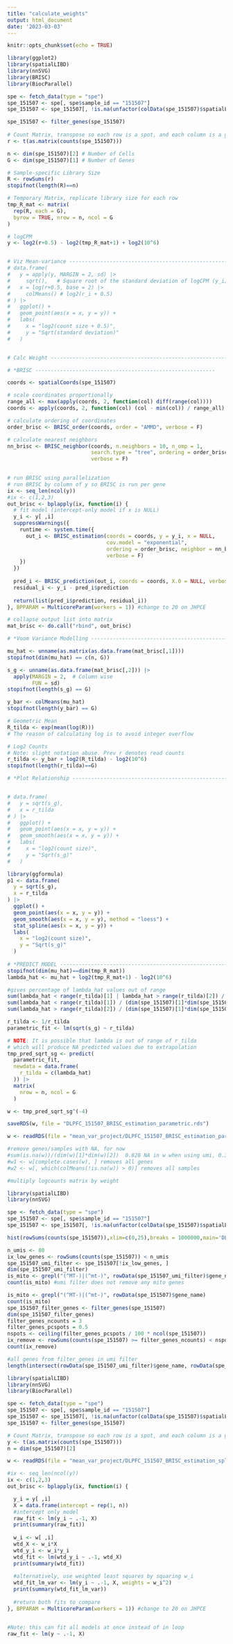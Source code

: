 ```yaml
---
title: "calculate_weights"
output: html_document
date: '2023-03-03'
---
```


```r
knitr::opts_chunk$set(echo = TRUE)
```

```r

library(ggplot2)
library(spatialLIBD)
library(nnSVG)
library(BRISC)
library(BiocParallel)

spe <- fetch_data(type = "spe")
spe_151507 <- spe[, spe$sample_id == "151507"]
spe_151507 <- spe_151507[, !is.na(unfactor(colData(spe_151507)$spatialLIBD))]

spe_151507 <- filter_genes(spe_151507)
 
# Count Matrix, transpose so each row is a spot, and each column is a gene
r <- t(as.matrix(counts(spe_151507)))

n <- dim(spe_151507)[2] # Number of Cells
G <- dim(spe_151507)[1] # Number of Genes

# Sample-specific Library Size
R <- rowSums(r)
stopifnot(length(R)==n)

# Temporary Matrix, replicate library size for each row
tmp_R_mat <- matrix(
  rep(R, each = G),
  byrow = TRUE, nrow = n, ncol = G
)

# logCPM
y <- log2(r+0.5) - log2(tmp_R_mat+1) + log2(10^6)


# Viz Mean-variance -------------------------------------------------------
# data.frame(
#   y = apply(y, MARGIN = 2, sd) |>
#     sqrt(),   # Square root of the standard deviation of logCPM (y_i)  
#   x = log(r+0.5, base = 2) |> 
#     colMeans() # log2(r_i + 0.5)
# ) |> 
#   ggplot() +
#   geom_point(aes(x = x, y = y)) +
#   labs(
#     x = "log2(count size + 0.5)",
#     y = "Sqrt(standard deviation)"
#   )


# Calc Weight -------------------------------------------------------------

# *BRISC ----------------------------------------------------------

coords <- spatialCoords(spe_151507)

# scale coordinates proportionally
range_all <- max(apply(coords, 2, function(col) diff(range(col))))
coords <- apply(coords, 2, function(col) (col - min(col)) / range_all)

# calculate ordering of coordinates
order_brisc <- BRISC_order(coords, order = "AMMD", verbose = F)

# calculate nearest neighbors
nn_brisc <- BRISC_neighbor(coords, n.neighbors = 10, n_omp = 1, 
                           search.type = "tree", ordering = order_brisc, 
                           verbose = F)

  
# run BRISC using parallelization
# run BRISC by column of y so BRISC is run per gene
ix <- seq_len(ncol(y))
#ix <- c(1,2,3)
out_brisc <- bplapply(ix, function(i) {
  # fit model (intercept-only model if x is NULL)
  y_i <- y[ ,i]
  suppressWarnings({
    runtime <- system.time({
      out_i <- BRISC_estimation(coords = coords, y = y_i, x = NULL, 
                                cov.model = "exponential", 
                                ordering = order_brisc, neighbor = nn_brisc, 
                                verbose = F)
    })
  })
  
  pred_i <- BRISC_prediction(out_i, coords = coords, X.0 = NULL, verbose = F)
  residual_i <- y_i - pred_i$prediction
  
  return(list(pred_i$prediction, residual_i))
}, BPPARAM = MulticoreParam(workers = 1)) #change to 20 on JHPCE

# collapse output list into matrix
mat_brisc <- do.call("rbind", out_brisc)

# *Voom Variance Modelling -------------------------------------------------

mu_hat <- unname(as.matrix(as.data.frame(mat_brisc[,1])))
stopifnot(dim(mu_hat) == c(n, G))

s_g <- unname(as.data.frame(mat_brisc[,2])) |> 
  apply(MARGIN = 2,  # Column wise
        FUN = sd)
stopifnot(length(s_g) == G)

y_bar <- colMeans(mu_hat)
stopifnot(length(y_bar) == G)

# Geometric Mean
R_tilda <- exp(mean(log(R)))
# The reason of calculating log is to avoid integer overflow

# Log2 Counts
# Note: slight notation abuse. Prev r denotes read counts
r_tilda <- y_bar + log2(R_tilda) - log2(10^6)
stopifnot(length(r_tilda)==G)

# *Plot Relationship -----------------------------------------------------


# data.frame(
#   y = sqrt(s_g),
#   x = r_tilda
# ) |> 
#   ggplot() +
#   geom_point(aes(x = x, y = y)) +
#   geom_smooth(aes(x = x, y = y)) +
#   labs(
#     x = "log2(count size)",
#     y = "Sqrt(s_g)"
#   )

library(ggformula)
p1 <- data.frame(
  y = sqrt(s_g),
  x = r_tilda
) |> 
  ggplot() +
  geom_point(aes(x = x, y = y)) +
  geom_smooth(aes(x = x, y = y), method = "loess") +
  stat_spline(aes(x = x, y = y)) +
  labs(
    x = "log2(count size)",
    y = "Sqrt(s_g)"
  )
  
# *PREDICT MODEL -----------------------------------------------------------------
stopifnot(dim(mu_hat)==dim(tmp_R_mat))
lambda_hat <- mu_hat + log2(tmp_R_mat+1) - log2(10^6)

#gives percentage of lambda_hat values out of range
sum(lambda_hat < range(r_tilda)[1] | lambda_hat > range(r_tilda)[2]) / (dim(spe_151507)[1]*dim(spe_151507)[2]) 
sum(lambda_hat < range(r_tilda)[1]) / (dim(spe_151507)[1]*dim(spe_151507)[2])
sum(lambda_hat > range(r_tilda)[2]) / (dim(spe_151507)[1]*dim(spe_151507)[2])

r_tilda <- 1/r_tilda
parametric_fit <- lm(sqrt(s_g) ~ r_tilda)

# NOTE: It is possible that lambda is out of range of r_tilda
# which will produce NA predicted values due to extrapolation
tmp_pred_sqrt_sg <- predict(
  parametric_fit, 
  newdata = data.frame(
    r_tilda = c(lambda_hat)
  )) |> 
  matrix(
    nrow = n, ncol = G
  )

w <- tmp_pred_sqrt_sg^(-4) 

saveRDS(w, file = "DLPFC_151507_BRISC_estimation_parametric.rds")

w <- readRDS(file = "mean_var_project/DLPFC_151507_BRISC_estimation_parametric.rds")

#remove genes/samples with NA, for now
#sum(is.na(w))/(dim(w)[1]*dim(w)[2])  0.828 NA in w when using umi, 0.389 NA in w when using filter genes
#w1 <- w[complete.cases(w), ] removes all genes
#w2 <- w[, which(colMeans(!is.na(w)) > 0)] removes all samples

#multiply logcounts matrix by weight

```

```r
library(spatialLIBD)
library(nnSVG)

spe <- fetch_data(type = "spe")
spe_151507 <- spe[, spe$sample_id == "151507"]
spe_151507 <- spe_151507[, !is.na(unfactor(colData(spe_151507)$spatialLIBD))]

hist(rowSums(counts(spe_151507)),xlim=c(0,25),breaks = 1000000,main='DLPFC 151507 counts per gene')

n_umis <- 80
ix_low_genes <- rowSums(counts(spe_151507)) < n_umis
spe_151507_umi_filter <- spe_151507[!ix_low_genes, ]
dim(spe_151507_umi_filter)
is_mito <- grepl("(^MT-)|(^mt-)", rowData(spe_151507_umi_filter)$gene_name)
count(is_mito) #umi filter does not remove any mito genes

is_mito <- grepl("(^MT-)|(^mt-)", rowData(spe_151507)$gene_name)
count(is_mito)
spe_151507_filter_genes <- filter_genes(spe_151507)
dim(spe_151507_filter_genes)
filter_genes_ncounts = 3
filter_genes_pcspots = 0.5
nspots <- ceiling(filter_genes_pcspots / 100 * ncol(spe_151507))
ix_remove <- rowSums(counts(spe_151507) >= filter_genes_ncounts) < nspots
count(ix_remove)

#all genes from filter_genes in umi filter
length(intersect(rowData(spe_151507_umi_filter)$gene_name, rowData(spe_151507_filter_genes)$gene_name))
```

```r

library(spatialLIBD)
library(nnSVG)
library(BiocParallel)

spe <- fetch_data(type = "spe")
spe_151507 <- spe[, spe$sample_id == "151507"]
spe_151507 <- spe_151507[, !is.na(unfactor(colData(spe_151507)$spatialLIBD))]
spe_151507 <- filter_genes(spe_151507)

# Count Matrix, transpose so each row is a spot, and each column is a gene
y <- t(as.matrix(counts(spe_151507)))
n = dim(spe_151507)[2]

w <- readRDS(file = "mean_var_project/DLPFC_151507_BRISC_estimation_spline.rds")

#ix <- seq_len(ncol(y))
ix <- c(1,2,3)
out_brisc <- bplapply(ix, function(i) {

  y_i = y[ ,i]
  X = data.frame(intercept = rep(1, n))
  #intercept only model
  raw_fit <- lm(y_i ~ .-1, X)
  print(summary(raw_fit))
  
  w_i <- w[ ,i]
  wtd_X <- w_i*X
  wtd_y_i <- w_i*y_i
  wtd_fit <- lm(wtd_y_i ~ .-1, wtd_X)
  print(summary(wtd_fit))
  
  #alternatively, use weighted least squares by squaring w_i
  wtd_fit_lm_var <- lm(y_i ~ .-1, X, weights = w_i^2)
  print(summary(wtd_fit_lm_var))
  
  #return both fits to compare
}, BPPARAM = MulticoreParam(workers = 1)) #change to 20 on JHPCE


#Note: this can fit all models at once instead of in loop
raw_fit <- lm(y ~ .-1, X) 

```
